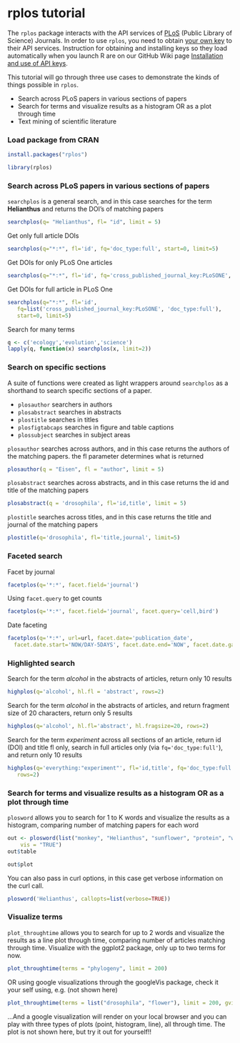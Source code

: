 <!--
%\VignetteEngine{knitr::knitr}
%\VignetteIndexEntry{rplos tutorial}
-->

rplos tutorial
=====

The `rplos` package interacts with the API services of [PLoS](http://www.plos.org/) (Public Library of Science) Journals. In order to use `rplos`, you need to obtain [your own key](http://api.plos.org/registration/) to their API services. Instruction for obtaining and installing keys so they load automatically when you launch R are on our GitHub Wiki page [Installation and use of API keys](https://github.com/ropensci/rOpenSci/wiki/Installation-and-use-of-API-keys).

This tutorial will go through three use cases to demonstrate the kinds
of things possible in `rplos`.

* Search across PLoS papers in various sections of papers
* Search for terms and visualize results as a histogram OR as a plot through time
* Text mining of scientific literature

### Load package from CRAN

```r
install.packages("rplos")
```

```r
library(rplos)
```

### Search across PLoS papers in various sections of papers

`searchplos` is a general search, and in this case searches for the term
**Helianthus** and returns the DOI's of matching papers

```r
searchplos(q= "Helianthus", fl= "id", limit = 5)
```

Get only full article DOIs

```r
searchplos(q="*:*", fl='id', fq='doc_type:full', start=0, limit=5)
```

Get DOIs for only PLoS One articles

```r
searchplos(q="*:*", fl='id', fq='cross_published_journal_key:PLoSONE', start=0, limit=5)
```

Get DOIs for full article in PLoS One

```r
searchplos(q="*:*", fl='id',
   fq=list('cross_published_journal_key:PLoSONE', 'doc_type:full'),
   start=0, limit=5)
```

Search for many terms

```r
q <- c('ecology','evolution','science')
lapply(q, function(x) searchplos(x, limit=2))
```

### Search on specific sections

A suite of functions were created as light wrappers around `searchplos` as a shorthand to search specific sections of a paper.

* `plosauthor` searchers in authors
* `plosabstract` searches in abstracts
* `plostitle` searches in titles
* `plosfigtabcaps` searches in figure and table captions
* `plossubject` searches in subject areas

`plosauthor` searches across authors, and in this case returns the authors of the matching papers. the fl parameter determines what is returned

```r
plosauthor(q = "Eisen", fl = "author", limit = 5)
```

`plosabstract` searches across abstracts, and in this case returns the id and title of the matching papers

```r
plosabstract(q = 'drosophila', fl='id,title', limit = 5)
```

`plostitle` searches across titles, and in this case returns the title and journal of the matching papers

```r
plostitle(q='drosophila', fl='title,journal', limit=5)
```

### Faceted search

Facet by journal

```r
facetplos(q='*:*', facet.field='journal')
```

Using `facet.query` to get counts

```r
facetplos(q='*:*', facet.field='journal', facet.query='cell,bird')
```

Date faceting

```r
facetplos(q='*:*', url=url, facet.date='publication_date',
  facet.date.start='NOW/DAY-5DAYS', facet.date.end='NOW', facet.date.gap='+1DAY')
```

### Highlighted search

Search for the term _alcohol_ in the abstracts of articles, return only 10 results

```r
highplos(q='alcohol', hl.fl = 'abstract', rows=2)
```

Search for the term _alcohol_ in the abstracts of articles, and return fragment size of 20 characters, return only 5 results

```r
highplos(q='alcohol', hl.fl='abstract', hl.fragsize=20, rows=2)
```

Search for the term _experiment_ across all sections of an article, return id (DOI) and title fl only, search in full articles only (via `fq='doc_type:full'`), and return only 10 results

```r
highplos(q='everything:"experiment"', fl='id,title', fq='doc_type:full',
   rows=2)
```

### Search for terms and visualize results as a histogram OR as a plot through time

`plosword` allows you to search for 1 to K words and visualize the results
as a histogram, comparing number of matching papers for each word

```r
out <- plosword(list("monkey", "Helianthus", "sunflower", "protein", "whale"),
    vis = "TRUE")
out$table
```

```r
out$plot
```

You can also pass in curl options, in this case get verbose information on the curl call.

```r
plosword('Helianthus', callopts=list(verbose=TRUE))
```

### Visualize terms

`plot_throughtime` allows you to search for up to 2 words and visualize the results as a line plot through time, comparing number of articles matching through time. Visualize with the ggplot2 package, only up to two terms for now.

```r
plot_throughtime(terms = "phylogeny", limit = 200)
```

OR using google visualizations through the googleVis package, check it your self using, e.g. (not shown here)

```r
plot_throughtime(terms = list("drosophila", "flower"), limit = 200, gvis = TRUE)
```

...And a google visualization will render on your local browser and you
can play with three types of plots (point, histogram, line), all through
time. The plot is not shown here, but try it out for yourself!!
